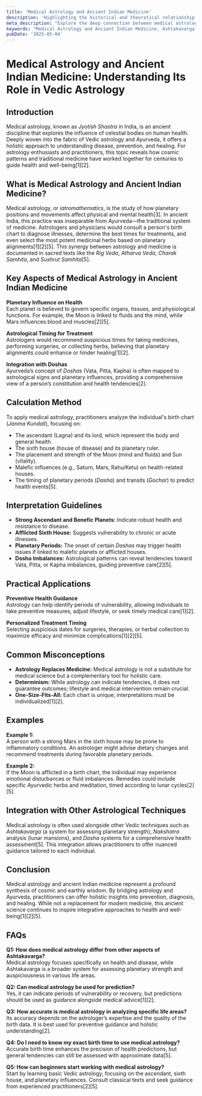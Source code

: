 ```yaml
---
title: 'Medical Astrology and Ancient Indian Medicine'
description: 'Highlighting the historical and theoretical relationship between medical astrology and ancient Indian systems like Ayurveda, noting that in olden times every Ayurveda practitioner were supposed to be an astrologer also. Practitioners like Sushruta were said to consult horoscopes before major operations, and Ayurveda, developed as an off-shoot of Atharvana Veda, is closely related, contrasting with modern medicine''s lack of attempts to assess astrology''s value.'
meta_description: "Explore the deep connection between medical astrology and ancient Indian medicine, its roots in Vedic astrology, and how it continues to influence holistic health practices today."
keywords: "Medical Astrology and Ancient Indian Medicine, Ashtakavarga, Vedic Astrology, Ayurveda, Jyotish Shastra, Doshas"
pubDate: '2025-05-04'
---
```


# Medical Astrology and Ancient Indian Medicine: Understanding Its Role in Vedic Astrology

## Introduction

Medical astrology, known as *Jyotish Shastra* in India, is an ancient discipline that explores the influence of celestial bodies on human health. Deeply woven into the fabric of Vedic astrology and Ayurveda, it offers a holistic approach to understanding disease, prevention, and healing. For astrology enthusiasts and practitioners, this topic reveals how cosmic patterns and traditional medicine have worked together for centuries to guide health and well-being[1][2].

## What is Medical Astrology and Ancient Indian Medicine?

Medical astrology, or *iatromathematics*, is the study of how planetary positions and movements affect physical and mental health[3]. In ancient India, this practice was inseparable from Ayurveda—the traditional system of medicine. Astrologers and physicians would consult a person's birth chart to diagnose illnesses, determine the best times for treatments, and even select the most potent medicinal herbs based on planetary alignments[1][2][5]. This synergy between astrology and medicine is documented in sacred texts like the *Rig Veda*, *Atharva Veda*, *Charak Samhita*, and *Sushrut Samhita*[5].

## Key Aspects of Medical Astrology in Ancient Indian Medicine

**Planetary Influence on Health**  
Each planet is believed to govern specific organs, tissues, and physiological functions. For example, the Moon is linked to fluids and the mind, while Mars influences blood and muscles[2][5].

**Astrological Timing for Treatment**  
Astrologers would recommend auspicious times for taking medicines, performing surgeries, or collecting herbs, believing that planetary alignments could enhance or hinder healing[1][2].

**Integration with Doshas**  
Ayurveda’s concept of *Doshas* (Vata, Pitta, Kapha) is often mapped to astrological signs and planetary influences, providing a comprehensive view of a person’s constitution and health tendencies[2].

## Calculation Method

To apply medical astrology, practitioners analyze the individual's birth chart (*Janma Kundali*), focusing on:

- The ascendant (Lagna) and its lord, which represent the body and general health.
- The sixth house (house of disease) and its planetary ruler.
- The placement and strength of the Moon (mind and fluids) and Sun (vitality).
- Malefic influences (e.g., Saturn, Mars, Rahu/Ketu) on health-related houses.
- The timing of planetary periods (*Dasha*) and transits (*Gochar*) to predict health events[5].

## Interpretation Guidelines

- **Strong Ascendant and Benefic Planets:** Indicate robust health and resistance to disease.
- **Afflicted Sixth House:** Suggests vulnerability to chronic or acute illnesses.
- **Planetary Periods:** The onset of certain *Dashas* may trigger health issues if linked to malefic planets or afflicted houses.
- **Dosha Imbalances:** Astrological patterns can reveal tendencies toward Vata, Pitta, or Kapha imbalances, guiding preventive care[2][5].

## Practical Applications

**Preventive Health Guidance**  
Astrology can help identify periods of vulnerability, allowing individuals to take preventive measures, adjust lifestyle, or seek timely medical care[1][2].

**Personalized Treatment Timing**  
Selecting auspicious dates for surgeries, therapies, or herbal collection to maximize efficacy and minimize complications[1][2][5].

## Common Misconceptions

- **Astrology Replaces Medicine:** Medical astrology is not a substitute for medical science but a complementary tool for holistic care.
- **Determinism:** While astrology can indicate tendencies, it does not guarantee outcomes; lifestyle and medical intervention remain crucial.
- **One-Size-Fits-All:** Each chart is unique; interpretations must be individualized[1][2].

## Examples

**Example 1:**  
A person with a strong Mars in the sixth house may be prone to inflammatory conditions. An astrologer might advise dietary changes and recommend treatments during favorable planetary periods.

**Example 2:**  
If the Moon is afflicted in a birth chart, the individual may experience emotional disturbances or fluid imbalances. Remedies could include specific Ayurvedic herbs and meditation, timed according to lunar cycles[2][5].

## Integration with Other Astrological Techniques

Medical astrology is often used alongside other Vedic techniques such as *Ashtakavarga* (a system for assessing planetary strength), *Nakshatra* analysis (lunar mansions), and *Dasha* systems for a comprehensive health assessment[5]. This integration allows practitioners to offer nuanced guidance tailored to each individual.

## Conclusion

Medical astrology and ancient Indian medicine represent a profound synthesis of cosmic and earthly wisdom. By bridging astrology and Ayurveda, practitioners can offer holistic insights into prevention, diagnosis, and healing. While not a replacement for modern medicine, this ancient science continues to inspire integrative approaches to health and well-being[1][2][5].

## FAQs

**Q1: How does medical astrology differ from other aspects of Ashtakavarga?**  
Medical astrology focuses specifically on health and disease, while Ashtakavarga is a broader system for assessing planetary strength and auspiciousness in various life areas.

**Q2: Can medical astrology be used for prediction?**  
Yes, it can indicate periods of vulnerability or recovery, but predictions should be used as guidance alongside medical advice[1][2].

**Q3: How accurate is medical astrology in analyzing specific life areas?**  
Its accuracy depends on the astrologer’s expertise and the quality of the birth data. It is best used for preventive guidance and holistic understanding[2].

**Q4: Do I need to know my exact birth time to use medical astrology?**  
Accurate birth time enhances the precision of health predictions, but general tendencies can still be assessed with approximate data[5].

**Q5: How can beginners start working with medical astrology?**  
Start by learning basic Vedic astrology, focusing on the ascendant, sixth house, and planetary influences. Consult classical texts and seek guidance from experienced practitioners[2][5].